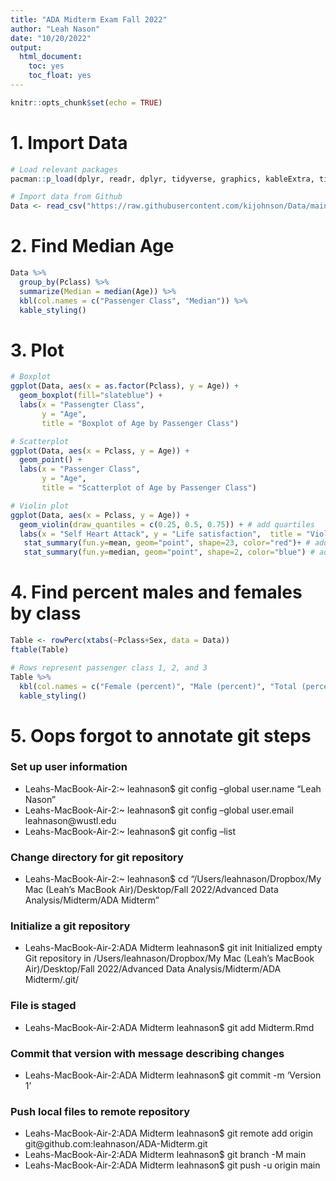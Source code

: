```yaml
---
title: "ADA Midterm Exam Fall 2022"
author: "Leah Nason"
date: "10/20/2022"
output: 
  html_document:
    toc: yes
    toc_float: yes
---
```


```r
knitr::opts_chunk$set(echo = TRUE)
```

# 1. Import Data 

```r

# Load relevant packages
pacman::p_load(dplyr, readr, dplyr, tidyverse, graphics, kableExtra, tigerstats)

# Import data from Github 
Data <- read_csv("https://raw.githubusercontent.com/kijohnson/Data/main/titanic.csv")

```

# 2. Find Median Age

```r

Data %>%
  group_by(Pclass) %>%
  summarize(Median = median(Age)) %>%
  kbl(col.names = c("Passenger Class", "Median")) %>%
  kable_styling() 

```

# 3. Plot

```r

# Boxplot
ggplot(Data, aes(x = as.factor(Pclass), y = Age)) +
  geom_boxplot(fill="slateblue") +
  labs(x = "Passengter Class",
       y = "Age",
       title = "Boxplot of Age by Passenger Class") 

# Scatterplot
ggplot(Data, aes(x = Pclass, y = Age)) +
  geom_point() +
  labs(x = "Passenger Class",
       y = "Age",
       title = "Scatterplot of Age by Passenger Class")

# Violin plot
ggplot(Data, aes(x = Pclass, y = Age)) +
  geom_violin(draw_quantiles = c(0.25, 0.5, 0.75)) + # add quartiles
  labs(x = "Self Heart Attack", y = "Life satisfaction",  title = "Violin plot")+
   stat_summary(fun.y=mean, geom="point", shape=23, color="red")+ # add the mean
   stat_summary(fun.y=median, geom="point", shape=2, color="blue") # add median

```

# 4. Find percent males and females by class

```r

Table <- rowPerc(xtabs(~Pclass+Sex, data = Data))
ftable(Table)

# Rows represent passenger class 1, 2, and 3
Table %>%
  kbl(col.names = c("Female (percent)", "Male (percent)", "Total (percent)")) %>%
  kable_styling() 

```

# 5. Oops forgot to annotate git steps

### Set up user information
* Leahs-MacBook-Air-2:~ leahnason$ git config --global user.name "Leah Nason"
* Leahs-MacBook-Air-2:~ leahnason$ git config --global user.email leahnason@wustl.edu
* Leahs-MacBook-Air-2:~ leahnason$ git config --list

### Change directory for git repository
* Leahs-MacBook-Air-2:~ leahnason$ cd "/Users/leahnason/Dropbox/My Mac (Leah’s MacBook Air)/Desktop/Fall 2022/Advanced Data Analysis/Midterm/ADA Midterm"

### Initialize a git repository
* Leahs-MacBook-Air-2:ADA Midterm leahnason$ git init
Initialized empty Git repository in /Users/leahnason/Dropbox/My Mac (Leah’s MacBook Air)/Desktop/Fall 2022/Advanced Data Analysis/Midterm/ADA Midterm/.git/

### File is staged
* Leahs-MacBook-Air-2:ADA Midterm leahnason$ git add Midterm.Rmd

### Commit that version with message describing changes 
* Leahs-MacBook-Air-2:ADA Midterm leahnason$ git commit -m 'Version 1'

### Push local files to remote repository
* Leahs-MacBook-Air-2:ADA Midterm leahnason$ git remote add origin git@github.com:leahnason/ADA-Midterm.git
* Leahs-MacBook-Air-2:ADA Midterm leahnason$ git branch -M main
* Leahs-MacBook-Air-2:ADA Midterm leahnason$ git push -u origin main

